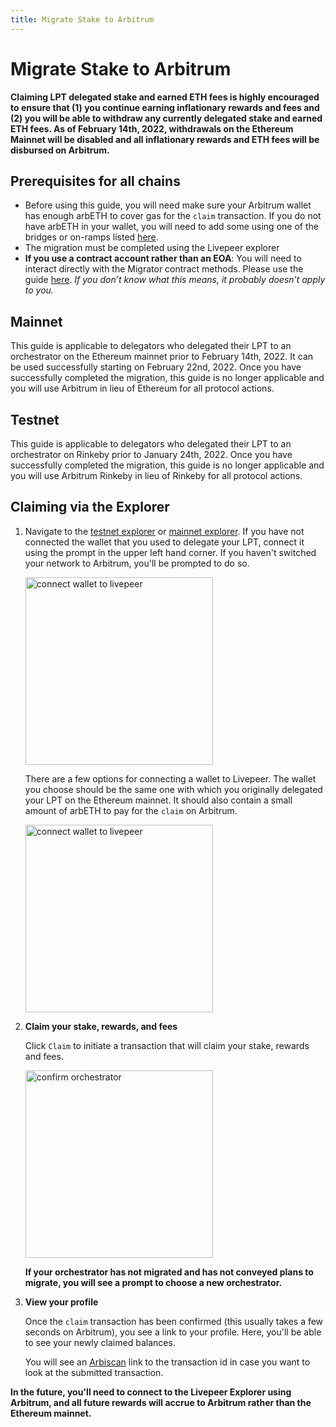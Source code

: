 ```yaml
---
title: Migrate Stake to Arbitrum
---
```


# Migrate Stake to Arbitrum

**Claiming LPT delegated stake and earned ETH fees is highly encouraged to ensure that (1) you continue earning inflationary rewards and fees and (2) you will be able to withdraw any currently delegated stake and earned ETH fees. As of February 14th, 2022, withdrawals on the Ethereum Mainnet will be disabled and all inflationary rewards and ETH fees will be disbursed on Arbitrum.**

## Prerequisites for all chains

- Before using this guide, you will need make sure your Arbitrum wallet has enough arbETH to cover gas for the `claim` transaction. If you do not have arbETH in your wallet, you will need to add some using one of the bridges or on-ramps listed [here](https://portal.arbitrum.one/).
- The migration must be completed using the Livepeer explorer
- **If you use a contract account rather than an EOA**: You will need to interact directly with the Migrator contract methods. Please use the guide [here](/video-miners/guides/contract-wallet-migration). _If you don’t know what this means, it probably doesn’t apply to you._

## Mainnet

This guide is applicable to delegators who delegated their LPT to an orchestrator on the Ethereum mainnet prior to February 14th, 2022. It can be used successfully starting on February 22nd, 2022. Once you have successfully completed the migration, this guide is no longer applicable and you will use Arbitrum in lieu of Ethereum for all protocol actions.

## Testnet

This guide is applicable to delegators who delegated their LPT to an orchestrator on Rinkeby prior to January 24th, 2022. Once you have successfully completed the migration, this guide is no longer applicable and you will use Arbitrum Rinkeby in lieu of Rinkeby for all protocol actions.

## Claiming via the Explorer

1.  Navigate to the [testnet explorer](http://rinkeby.explorer.livepeer.org) or [mainnet explorer](http://explorer.livepeer.org). If you have not connected the wallet that you used to delegate your LPT, connect it using the prompt in the upper left hand corner. If you haven't switched your network to Arbitrum, you'll be prompted to do so.


    <img src="/docs-assets/delegators/how-to-guides/connect-wallet-d.png" alt="connect wallet to livepeer" width="300"/>

    There are a few options for connecting a wallet to Livepeer. The wallet you choose should be the same one with which you originally delegated your LPT on the Ethereum mainnet. It should also contain a small amount of arbETH to pay for the `claim` on Arbitrum.

    <img src="/docs-assets/delegators/how-to-guides/connect-wallet-d2.png" alt="connect wallet to livepeer" width="300"/>

2. **Claim your stake, rewards, and fees**

   Click `Claim` to initiate a transaction that will claim your stake, rewards and fees.

   <img
     src="/docs-assets/delegators/how-to-guides/confirm-d.png"
     alt="confirm orchestrator"
     width="300"
   />

   **If your orchestrator has not migrated and has not conveyed plans to migrate, you will see a prompt to choose a new orchestrator.**

3. **View your profile**

   Once the `claim` transaction has been confirmed (this usually takes a few seconds on Arbitrum), you see a link to your profile. Here, you'll be able to see your newly claimed balances.

   You will see an [Arbiscan](https://arbiscan.io/) link to the transaction id in case you want to look at the submitted transaction.

**In the future, you'll need to connect to the Livepeer Explorer using Arbitrum, and all future rewards will accrue to Arbitrum rather than the Ethereum mainnet.**
